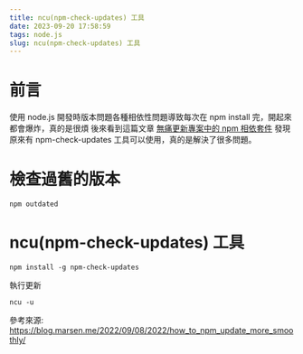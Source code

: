 ```yaml
---
title: ncu(npm-check-updates) 工具
date: 2023-09-20 17:58:59
tags: node.js
slug: ncu(npm-check-updates) 工具
---
```


# 前言
使用 node.js 開發時版本問題各種相依性問題導致每次在 npm install 完，開起來都會爆炸，真的是很煩
後來看到這篇文章 [無痛更新專案中的 npm 相依套件](https://blog.marsen.me/2022/09/08/2022/how_to_npm_update_more_smoothly/)
發現原來有  npm-check-updates 工具可以使用，真的是解決了很多問題。

# 檢查過舊的版本
```
npm outdated
```

# ncu(npm-check-updates) 工具
```
npm install -g npm-check-updates
```
執行更新
```
ncu -u
```

參考來源: https://blog.marsen.me/2022/09/08/2022/how_to_npm_update_more_smoothly/